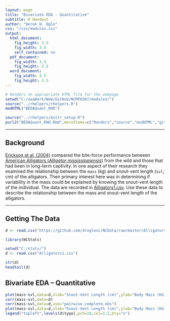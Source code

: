 ```yaml
---
layout: page
title: "Bivariate EDA - Quantitative"
subtitle: R Handout
author: "Derek H. Ogle"
css: "/css/modules.css"
output:
  html_document:
    fig_height: 3.5
    fig_width: 3.5
    self_contained: no
  pdf_document:
    fig_width: 3.5
    fig_height: 3.5
  word_document:
    fig_width: 3.5
    fig_height: 3.5
---
```


```r
# Renders an appropriate HTML file for the webpage
setwd("C:/aaaWork/Web/GitHub/NCMTH107/modules/")
source("../rhelpers/rhelpers.R")
modHTML("BEDAQuant_RHO")
```
```r
source("../rhelpers/knitr_setup.R")
purl2("BEDAQuant_RHO.Rmd",moreItems=c("Renders","source","modHTML","github.com","NCMTH107"))
```

----

## Background
[Erickson et al. (2004)](http://onlinelibrary.wiley.com/doi/10.1017/S0952836903004400/abstract) compared the bite-force performance between [American Alligators (*Alligator mississippiensis*)](https://en.wikipedia.org/wiki/American_alligator) from the wild and those that had been in long-term captivity.  In one aspect of their research they examined the relationship between the `mass` (kg) and snout-vent length (`svl`; cm) of the alligators.  Their primary interest here was in determining if variability in the mass could be explained by knowing the snout-vent length of the individual.  The data are recorded in [Alligators1.csv](https://github.com/droglenc/NCData/blob/master/Alligators1.csv).  Use these data to describe the relationship between the mass and snout-vent length of the alligators.

----

## Getting The Data
```r
d <- read.csv("https://github.com/droglenc/NCData/raw/master/Alligators1.csv")
```
```r
library(NCStats)
```
```r
setwd("C:/stats/")
d <- read.csv("Alligators1.csv")
```
```r
str(d)
headtail(d)
```

## Bivariate EDA -- Quantitative
```r
plot(mass~svl,data=d,xlab="Snout-Vent Length (cm)",ylab="Body Mass (KG)",pch=19)
corr(mass~svl,data=d)
corr(mass~svl,data=d,use="pairwise.complete.obs")
plot(mass~svl,data=d,xlab="Snout-Vent Length (cm)",ylab="Body Mass (KG)",pch=19,col=type)
legend("topleft",levels(d$type),pch=19,col=1:2,bty="n")
```

